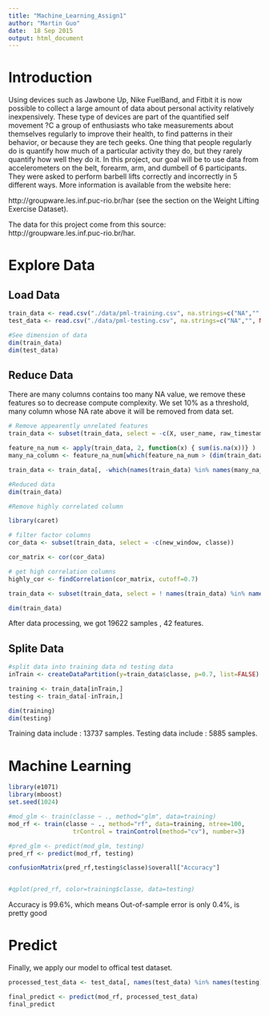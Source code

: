 ```yaml
---
title: "Machine_Learning_Assign1"
author: "Martin Guo"
date:  18 Sep 2015
output: html_document
---
```


# Introduction #

Using devices such as Jawbone Up, Nike FuelBand, and Fitbit it is now possible to collect 
a large amount of data about personal activity relatively inexpensively. These type of devices 
are part of the quantified self movement ?C a group of enthusiasts who take measurements 
about themselves regularly to improve their health, to find patterns in their behavior, or 
because they are tech geeks. One thing that people regularly do is quantify how much of a 
particular activity they do, but they rarely quantify how well they do it. In this project, 
our goal will be to use data from accelerometers on the belt, forearm, arm, and dumbell of 
6 participants. They were asked to perform barbell lifts correctly and incorrectly in 5 different 
ways. More information is available from the website here: 

http://groupware.les.inf.puc-rio.br/har (see the section on the Weight Lifting Exercise Dataset). 

The data for this project come from this source: http://groupware.les.inf.puc-rio.br/har. 

# Explore Data #

## Load Data##
```r

train_data <- read.csv("./data/pml-training.csv", na.strings=c("NA","", NULL))
test_data <- read.csv("./data/pml-testing.csv", na.strings=c("NA","", NULL))

#See dimension of data
dim(train_data)
dim(test_data)

```

## Reduce Data##
There are many columns contains too many NA value, we remove these features so to 
decrease compute complexity. We set 10% as a threshold, many column whose NA rate
above it will be removed from data set.

```r

# Remove appearently unrelated features 
train_data <- subset(train_data, select = -c(X, user_name, raw_timestamp_part_1, raw_timestamp_part_2, cvtd_timestamp))

feature_na_num <- apply(train_data, 2, function(x) { sum(is.na(x))} )
many_na_column <- feature_na_num[which(feature_na_num > (dim(train_data)[1] * 0.10))]

train_data <- train_data[, -which(names(train_data) %in% names(many_na_column) )]

#Reduced data
dim(train_data)

#Remove highly correlated column

library(caret)

# filter factor columns 
cor_data <- subset(train_data, select = -c(new_window, classe))

cor_matrix <- cor(cor_data)

# get high correlation columns
highly_cor <- findCorrelation(cor_matrix, cutoff=0.7)

train_data <- subset(train_data, select = ! names(train_data) %in% names(cor_data)[highly_cor])

dim(train_data)
```

After data processing, we got 19622 samples , 42 features.

## Splite Data##
```r

#split data into training data nd testing data
inTrain <- createDataPartition(y=train_data$classe, p=0.7, list=FALSE)

training <- train_data[inTrain,]
testing <- train_data[-inTrain,]

dim(training)
dim(testing)
```
Training data include : 13737 samples.
Testing data include : 5885 samples.

# Machine Learning #
```r
library(e1071)
library(mboost)
set.seed(1024)

#mod_glm <- train(classe ~ ., method="glm", data=training)
mod_rf <- train(classe ~ ., method="rf", data=training, ntree=100,
                  trControl = trainControl(method="cv"), number=3)

#pred_glm <- predict(mod_glm, testing)
pred_rf <- predict(mod_rf, testing)

confusionMatrix(pred_rf,testing$classe)$overall["Accuracy"]


#qplot(pred_rf, color=training$classe, data=testing)
```
Accuracy is 99.6%, which means Out-of-sample error is only 0.4%, is pretty good

# Predict  #

Finally, we apply our model to offical test dataset. 
```r
processed_test_data <- test_data[, names(test_data) %in% names(testing)]

final_predict <- predict(mod_rf, processed_test_data)
final_predict
```









